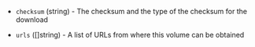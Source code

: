 <!-- Code generated from the comments of the ExternalVolumeSource struct in builder/libvirt/volume/external.go; DO NOT EDIT MANUALLY -->

- `checksum` (string) - The checksum and the type of the checksum for the download

- `urls` ([]string) - A list of URLs from where this volume can be obtained

<!-- End of code generated from the comments of the ExternalVolumeSource struct in builder/libvirt/volume/external.go; -->
